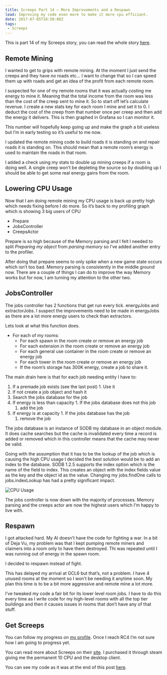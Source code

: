 ```yaml
---
title: Screeps Part 14 – More Improvements and a Respawn
lead: Improving my code even more to make it more cpu efficiant.
date: 2017-07-05T10:50:00Z
tags:
 - Screeps
---
```

This is part 14 of my Screeps story, you can read the whole story [here](/articles/screeps).

## Remote Mining

I wanted to get to grips with remote mining. At the moment I just send the creeps and they have no roads etc… I want to change that so I can speed them up with roads and get an idea of the profit from each remote room.

I suspected for one of my remote rooms that it was actually costing me energy to mine it. Meaning that the total income from the room was less than the cost of the creep sent to mine it. So to start off let’s calculate revenue. I create a new stats key for each room I mine and set it to 0. I deduct the cost of the creep from that number once per creep and then add the energy it delivers. This is then graphed in Grafana so I can monitor it.

This number will hopefully keep going up and make the graph a bit useless but I’m in early testing so it’s useful to me now.

I updated the remote mining code to build roads it is standing on and repair roads it is standing on. This should mean that a remote room’s energy is used to maintain the roads in that room.

I added a check using my stats to double up mining creeps if a room is doing well. A single creep won’t be depleting the source so by doubling up I should be able to get some real energy gains from the room.

## Lowering CPU Usage

Now that I am doing remote mining my CPU usage is back up pretty high which needs fixing before I do more. So it’s back to my profiling graph which is showing 3 big users of CPU

  - Prepare
  - JobsController
  - CreepsActor

Prepare is so high because of the Memory parsing and I felt I needed to split _Preparing my object_ from _parsing memory_ so I’ve added another entry to the profiler.

After doing that prepare seems to only spike when a new game state occurs which isn’t too bad. Memory parsing is consistently in the middle ground now. There are a couple of things I can do to improve the way Memory works but for now, I am turning my attention to the other two.

## JobsController

The jobs controller has 2 functions that get run every tick. energyJobs and extractorJobs. I suspect the improvements need to be made in energyJobs as there are a lot more energy users to check than extractors.

Lets look at what this function does.

  - For each of my rooms:
    - For each spawn in the room create or remove an energy job
    - For each extension in the room create or remove an energy job
    - For each general use container in the room create or remove an energy job
    - For each tower in the room create or remove an energy job
    - If the room’s storage has 300K energy, create a job to share it.

The main drain here is that for each job needing entity I have to:

  1. If a premade job exists (see the last post)
    1. Use it
  1. If not create a job object and hash it
  1. Search the jobs database for the job
  1. If energy is less than capacity
    1. If the jobs database does not this job
      1. add the job
  1. If energy is at capacity
    1. If the jobs database has the job
      1. remove the job

The jobs database is an instance of SODB my database in an object module. It does cache searches but the cache is invalidated every time a record is added or removed which in this controller means that the cache may never be valid.

Going with the assumption that it has to be the lookup of the job which is causing the high CPU usage I decided the best solution would be to add an index to the database. SODB 1.2.5 supports the index option which is the name of the field to index. This creates an object with the index fields value as the key and the object id as the value. Changing my jobs.findOne calls to jobs.indexLookup has had a pretty significant impact.

![CPU Usage](/img/posts/2017-07-05-screeps-part-14-more-improvements-and-a-respawn/cpu.png)

The jobs controller is now down with the majority of processes. Memory parsing and the creeps actor are now the highest users which I’m happy to live with.

## Respawn

I got attacked hard. My AI doesn’t have the code for fighting a war. In a bit of Deja Vu, my problem was that I kept pumping remote miners and claimers into a room only to have them destroyed. Thi was repeated until I was running out of energy in the spawn room.

I decided to respawn instead of fight.

This has delayed my arrival at GCL6 but that’s, not a problem. I have 4 unused rooms at the moment so I won’t be needing it anytime soon. My plan this time is to be a bit more aggressive and remote mine a lot more.

I’ve tweaked my code a fair bit for its lower level room jobs. I have to do this every time as I write code for my high-level rooms with all the top tier buildings and then it causes issues in rooms that don’t have any of that stuff.

## Get Screeps

You can follow my progress on [my profile](https://screeps.com/a/#!/profile/Arcath). Once I reach RC4 I’m not sure how I am going to progress yet.

You can read more about Screeps on their [site](https://screeps.com/). I purchased it through steam giving me the permanent 10 CPU and the desktop client.

You can see my code as it was at the end of this post [here](https://github.com/Arcath/screeps-code/tree/5b10ddff314d1f3c751bf3766a71c5464567ad2f).

